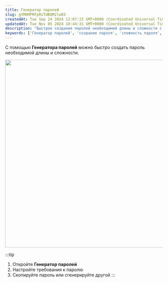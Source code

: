 ```yaml
---
title: Генератор паролей
slug: gYM6MPRFpRsTdBQM2lw03
createdAt: Tue Sep 24 2024 12:07:15 GMT+0000 (Coordinated Universal Time)
updatedAt: Tue Nov 05 2024 10:44:31 GMT+0000 (Coordinated Universal Time)
description: "Быстрое создание паролей необходимой длины и сложности с помощью Генератора паролей."
keywords: ['Генератор паролей', 'создание пароля', 'сложность пароля', 'Passwork']
---
```


С помощью **Генератора паролей** можно быстро создать пароль необходимой длины и сложности.

<div style={{ textAlign: 'center' }}>
  <img
    src="/img/assets/QKZtfOnnubSbfN3D1EPqb-PMnNPfj5emJb0VjMf1Sqb-20240926-095615.png"
    width="600"
    style={{ display: 'block', margin: '0 auto' }}
  />
</div>

:::tip
1. Откройте **Генератор паролей**  
2. Настройте требования к паролю  
3. Скопируйте пароль или сгенерируйте другой
:::
